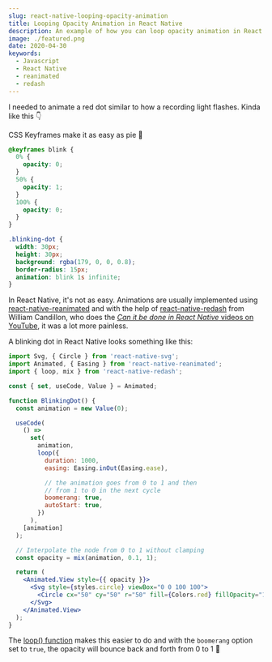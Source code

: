 ```yaml
---
slug: react-native-looping-opacity-animation
title: Looping Opacity Animation in React Native
description: An example of how you can loop opacity animation in React Native
image: ./featured.png
date: 2020-04-30
keywords:
  - Javascript
  - React Native
  - reanimated
  - redash
---
```


I needed to animate a red dot similar to how a recording light flashes. Kinda
like this 👇

<BlinkingDot />

CSS Keyframes make it as easy as pie 🥧

```CSS
@keyframes blink {
  0% {
    opacity: 0;
  }
  50% {
    opacity: 1;
  }
  100% {
    opacity: 0;
  }
}

.blinking-dot {
  width: 30px;
  height: 30px;
  background: rgba(179, 0, 0, 0.8);
  border-radius: 15px;
  animation: blink 1s infinite;
}
```

In React Native, it's not as easy. Animations are usually implemented using
[react-native-reanimated](https://github.com/software-mansion/react-native-reanimated)
and with the help of [react-native-redash](https://github.com/wcandillon/react-native-redash) from
William Candillon, who does the [_Can it be done in React Native_ videos on
YouTube](https://www.youtube.com/user/wcandill), it was a lot more painless.

A blinking dot in React Native looks something like this:

```jsx
import Svg, { Circle } from 'react-native-svg';
import Animated, { Easing } from 'react-native-reanimated';
import { loop, mix } from 'react-native-redash';

const { set, useCode, Value } = Animated;

function BlinkingDot() {
  const animation = new Value(0);

  useCode(
    () =>
      set(
        animation,
        loop({
          duration: 1000,
          easing: Easing.inOut(Easing.ease),

          // the animation goes from 0 to 1 and then
          // from 1 to 0 in the next cycle
          boomerang: true,
          autoStart: true,
        })
      ),
    [animation]
  );

  // Interpolate the node from 0 to 1 without clamping
  const opacity = mix(animation, 0.1, 1);

  return (
    <Animated.View style={{ opacity }}>
      <Svg style={styles.circle} viewBox="0 0 100 100">
        <Circle cx="50" cy="50" r="50" fill={Colors.red} fillOpacity="1" />
      </Svg>
    </Animated.View>
  );
}
```

The [loop() function](https://wcandillon.github.io/react-native-redash/run-animations#loop)
makes this easier to do and with the `boomerang` option set to `true`, the
opacity will bounce back and forth from 0 to 1 🦘
